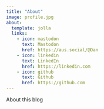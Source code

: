 ```yaml
---
title: "About"
image: profile.jpg
about:
  template: jolla
  links:
    - icon: mastodon
      text: Mastodon
      href: https://aus.social/@Dan
    - icon: linkedin
      text: LinkedIn
      href: https://linkedin.com
    - icon: github
      text: Github
      href: https://github.com
---
```


About this blog
